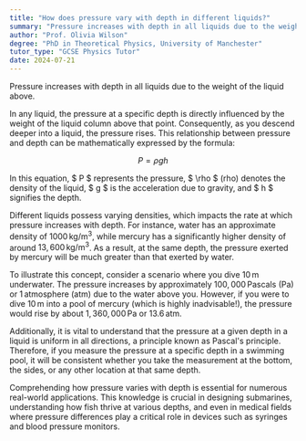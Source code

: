 ```yaml
---
title: "How does pressure vary with depth in different liquids?"
summary: "Pressure increases with depth in all liquids due to the weight of the liquid above."
author: "Prof. Olivia Wilson"
degree: "PhD in Theoretical Physics, University of Manchester"
tutor_type: "GCSE Physics Tutor"
date: 2024-07-21
---
```


Pressure increases with depth in all liquids due to the weight of the liquid above.

In any liquid, the pressure at a specific depth is directly influenced by the weight of the liquid column above that point. Consequently, as you descend deeper into a liquid, the pressure rises. This relationship between pressure and depth can be mathematically expressed by the formula:

$$
P = \rho g h
$$

In this equation, $ P $ represents the pressure, $ \rho $ (rho) denotes the density of the liquid, $ g $ is the acceleration due to gravity, and $ h $ signifies the depth.

Different liquids possess varying densities, which impacts the rate at which pressure increases with depth. For instance, water has an approximate density of $1000 \, \text{kg/m}^3$, while mercury has a significantly higher density of around $13,600 \, \text{kg/m}^3$. As a result, at the same depth, the pressure exerted by mercury will be much greater than that exerted by water.

To illustrate this concept, consider a scenario where you dive $10 \, \text{m}$ underwater. The pressure increases by approximately $100,000 \, \text{Pascals (Pa)}$ or $1 \, \text{atmosphere (atm)}$ due to the water above you. However, if you were to dive $10 \, \text{m}$ into a pool of mercury (which is highly inadvisable!), the pressure would rise by about $1,360,000 \, \text{Pa}$ or $13.6 \, \text{atm}$.

Additionally, it is vital to understand that the pressure at a given depth in a liquid is uniform in all directions, a principle known as Pascal's principle. Therefore, if you measure the pressure at a specific depth in a swimming pool, it will be consistent whether you take the measurement at the bottom, the sides, or any other location at that same depth.

Comprehending how pressure varies with depth is essential for numerous real-world applications. This knowledge is crucial in designing submarines, understanding how fish thrive at various depths, and even in medical fields where pressure differences play a critical role in devices such as syringes and blood pressure monitors.
    